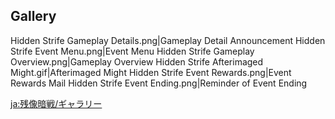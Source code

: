 {{Event Tabs}}

==Gallery==
<gallery>
Hidden Strife Gameplay Details.png|Gameplay Detail Announcement
Hidden Strife Event Menu.png|Event Menu
Hidden Strife Gameplay Overview.png|Gameplay Overview
Hidden Strife Afterimaged Might.gif|Afterimaged Might
Hidden Strife Event Rewards.png|Event Rewards
Mail Hidden Strife Event Ending.png|Reminder of Event Ending
</gallery>

[[ja:残像暗戦/ギャラリー]]